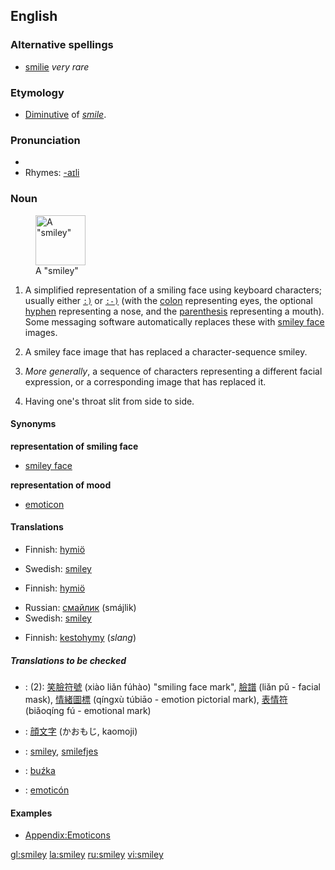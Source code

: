 ==English==

===Alternative spellings===
*[[smilie]] ''very rare''

===Etymology===
*[[diminutive|Diminutive]] of ''[[smile]]''.

===Pronunciation===
*{{SAMPA|/"smaIli/}}
*Rhymes: [[Rhymes:English:-aɪli|-aɪli]]

===Noun===
{{en-noun}}
{{wikipedia}}
[[Image:Smiley_head_happy.png|80px|thumb|A "smiley"]]


# {{context|typography}} A simplified representation of a smiling face using keyboard characters; usually either <tt>[[&nbsp;:)|:)]]</tt> or <tt>[[&nbsp;:-)|:-)]]</tt> (with the [[colon]] representing eyes, the optional [[hyphen]] representing a nose, and the [[parenthesis]] representing a mouth). Some messaging software automatically replaces these with [[smiley face]] images.
# {{context|Internet}} A smiley face image that has replaced a character-sequence smiley.
# {{context|typography|Internet}} ''More generally'', a sequence of characters representing a different facial expression, or a corresponding image that has replaced it.
# {{slang}} Having one's throat slit from side to side.

====Synonyms====
'''representation of smiling face'''
*[[smiley face]]

'''representation of mood'''
*[[emoticon]]

====Translations====
{{trans-top|A simplified representation of a smiling face}}
*Finnish: [[hymiö]]
{{trans-mid}}
*Swedish: [[smiley]] {{c}}
{{trans-bottom}}

{{trans-top|A combination of keyboard characters used to give a graphical representation of a person's mood or emotion}}
*Finnish: [[hymiö]]
{{trans-mid}}
*Russian: [[смайлик]] (smájlik) {{m}}
*Swedish: [[smiley]] {{c}}
{{trans-bottom}}

{{trans-top|Having one's throat slit from side to side}}
*Finnish: [[kestohymy]] (''slang'')
{{trans-mid}}
{{trans-bottom}}

=====Translations to be checked=====
{{checktrans}}
*{{ttbc|Chinese}}: (2): [[笑]][[臉]][[符]][[號]] (xiào liǎn fúhào) "smiling face mark", [[臉]][[譜]] (liǎn pǔ - facial mask), [[情]][[緒]][[圖]][[標]] (qíngxù túbiāo - emotion pictorial mark), [[表]][[情]][[符]] (biǎoqíng fú - emotional mark)
*{{ttbc|Japanese}}: [[顔文字]] (かおもじ, kaomoji)
*{{ttbc|Norwegian}}: [[smiley]], [[smilefjes]]
*{{ttbc|Polish}}: [[buźka]] {{f}}
*{{ttbc|Spanish}}: [[emoticón]]

{{rfc-header|Examples}}

====Examples====
*[[Appendix:Emoticons]]

[[gl:smiley]]
[[la:smiley]]
[[ru:smiley]]
[[vi:smiley]]